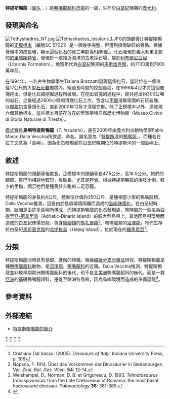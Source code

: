 {{Automatic taxobox
| taxon = Tethyshadros
| fossil_range = [[白堊紀|白堊紀]]晚期, {{fossil_range|70}}
| image = Tethyshadros insularis.JPG
| image_caption = [[正模標本|正模標本]]
| authority = Dalla Vecchia, 2009
| type_species = '''島嶼特提斯鴨龍<br>''Tethyshadros insularis'''''
| type_species_authority = Dalla Vecchia, 2009 
}}

'''特提斯鴨龍'''（[[學名|屬名]]：{{lang|la|''Tethyshadros''}}）是[[鴨嘴龍超科|鴨嘴龍超科]][[恐龍|恐龍]]的一屬，生存於[[白堊紀|白堊紀]]晚期的[[義大利|義大利]]。

==發現與命名==
[[Image:Tethyshadros_NT.jpg|thumb]]
[[File:Tethyshadros_insularis_1.JPG|thumb]]的頭顱骨]] 
特提斯鴨龍的[[正模標本|正模標本]]（編號SC 57021）是一個幾乎完整、但遭到損傷破碎的骨骼。根據骨頭中的成長環，顯示這個化石的死亡年齡為5到6歲<ref>Cristiano Dal Sasso. (2005). ''Dinosaurs of Italy'', Indiana University Press, p. 106</ref>。化石發現於義大利東北部的[[的里雅斯特省|的里雅斯特省]]，發現於一處接近海洋的古老採石場，屬於[[利布爾尼亞組|利布爾尼亞組]]（Liburnia Formation），地質年代為[[白堊紀|白堊紀]]晚期的[[馬斯垂克階|馬斯垂克階]]，約7100萬到7000萬年前。

在1994年，一名古生物學學生Tiziana Brazzatti發現這個化石，當時位在一個直徑17公尺的大型[[石灰岩|石灰岩]]岩塊內。經過長時間的挖掘過程，在1999年4月才將這個岩塊挖出，但是化石被挖掘過程所破壞。在挖出岩塊的過程中，總共挖出約300公噸的岩石。之後經過2800小時的清理化石工作，包含以[[甲酸|甲酸]]溶解周圍的石灰岩塊、以[[樹脂|樹脂]]包含骨頭化石，直到2000年12月才清理完畢。除了正模標本以外，還發現六個其他標本。這些標本目前存放在的里雅斯特自然歷史博物館（Museo Civico di Storia Naturale di Trieste）。

[[模式種|模式種]]是'''島嶼特提斯鴨龍'''（''T. insularis''），是在2009年由義大利古動物學家Fabio Marco Dalla Vecchia所敘述、命名。屬名意為「[[特提斯洋|特提斯洋]]的[[鴨嘴龍|鴨嘴龍]]」，而種名在[[拉丁文|拉丁文]]意為「島嶼」，因為化石發現處在白堊紀晚期位於特提斯洋的一個島嶼上。

==敘述==
特提斯鴨龍的頭顱骨相當長，正模標本的頭顱骨長47.5公分，高18.5公分。牠們的頸部、尾巴則相對地較短，後肢長，尤其是[[脛骨|脛骨]]。根據特提斯鴨龍的後肢比例、較少的手指，顯示牠們是種善於奔跑的二足恐龍。

特提斯鴨龍的身長約4公尺，體重估計值約350公斤，是種相當小型的鴨嘴龍類。Dalla Vecchia推測，這是由於島嶼環境隔離而造成的[[島嶼侏儒化|島嶼侏儒化]]。在白堊紀時期，[[歐洲|歐洲]]是由許多島嶼所構成，而特提斯鴨龍的化石發現處，當時屬於一個名為[[亞得里亞-第拿里島|亞得里亞-第拿里島]]（Adriatic-Dinaric Island）的較大型島嶼上。其他因島嶼環境而造成的白堊紀侏儒恐龍，包含[[蜥腳類|蜥腳類]]的[[馬扎爾龍|馬扎爾龍]]<ref name="Nopsca, 1914">Nopsca, F. 1914. Über das Vorkommen der Dinosaurier in Siebenbürgen. ''Ver. Zool. Bot. Ges. Wien.'' '''54''': 12-14.</ref>、鴨嘴龍類的[[沼澤龍|沼澤龍]]，牠們生存於白堊紀[[馬斯垂克階|馬斯垂克階]]的[[哈提格島|哈提格島]]（Haţeg Island），位於現在的[[羅馬尼亞|羅馬尼亞]]<ref name="Weishampel ''et al.'', 1993">Weishampel, D., Norman, D. B. et Grigorescu, D. 1993. ''Telmatosaurus transsylvanicus'' from the Late Cretaceous of Romania: the most basal hadrosaurid dinosaur. ''Palaeontology'' '''36''': 361-385.</ref>。

==分類==
特提斯鴨龍同時具有基礎、進階的特徵。根據[[親緣分支分類法|親緣分支分類法]]研究，特提斯鴨龍是種[[鴨嘴龍超科|鴨嘴龍超科]]動物，是[[沼澤龍|沼澤龍]]、[[鴨嘴龍科|鴨嘴龍科]]的近親。Dalla Vecchia推測，特提斯鴨龍並非較早期歐洲鴨嘴龍超科的後代，也不是[[北美洲|北美洲]]鴨嘴龍超科的後代，而是一群[[亞洲|亞洲]]的基礎鴨嘴龍超科，遷徙至歐洲各島嶼，因為島嶼環境而造成的侏儒恐龍<ref name=FDV09>{{cite journal |last=Dalla Vecchia |first=F. M. |year=2009 |title=''Tethyshadros insularis'', a new hadrosauroid dinosaur (Ornithischia) from the Upper Cretaceous of Italy |journal=Journal of Vertebrate Paleontology |volume=29 |issue=4 |pages=1100–1116 |doi=10.1671/039.029.0428}}</ref>。

{{clade|style=font-size:100%
  |label1= [[鴨嘴龍超科|鴨嘴龍超科]] 
  |1={{clade
     |1={{clade
        |1= [[巴克龍|巴克龍]]
        |2= [[計氏龍|計氏龍]]
        |3= [[譚氏龍|譚氏龍]]
        |4={{clade
           |1= [[沼澤龍|沼澤龍]]
           |2= '''特提斯鴨龍'''
           |label3=  [[鴨嘴龍科|鴨嘴龍科]] 
           |3={{clade
              |1= [[鴨嘴龍亞科|鴨嘴龍亞科]]
              |2= [[賴氏龍亞科|賴氏龍亞科]]
          }}
       }}
     }}
  }}
}}

==參考資料==
{{Reflist}}

==外部連結==
*{{en}}[http://www.dinodata.org/index.php?option=com_content&task=view&id=10224&Itemid=103 特提斯鴨嘴龍的簡介] {{Wayback|url=http://www.dinodata.org/index.php?option=com_content&task=view&id=10224&Itemid=103 |date=20100708160805 }}

{{Taxonbar}}

[[Category:2009年描述的动物|T]]
[[Category:鴨嘴龍超科|T]]
[[Category:上白堊紀恐龍|T]]
[[Category:歐洲恐龍|T]]